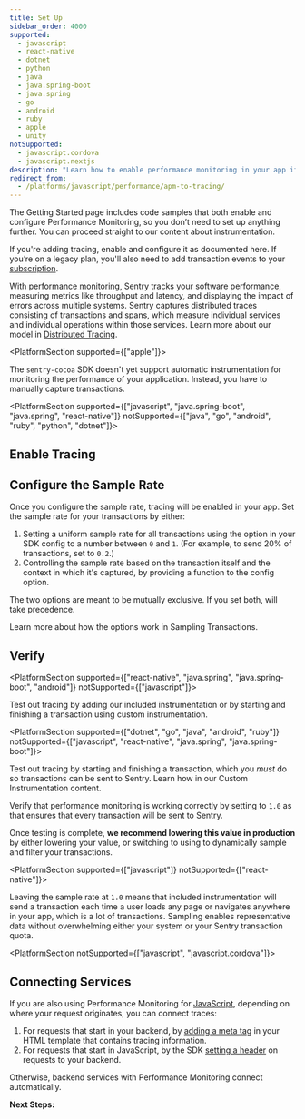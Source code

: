 ```yaml
---
title: Set Up
sidebar_order: 4000
supported:
  - javascript
  - react-native
  - dotnet
  - python
  - java
  - java.spring-boot
  - java.spring
  - go
  - android
  - ruby
  - apple
  - unity
notSupported:
  - javascript.cordova
  - javascript.nextjs
description: "Learn how to enable performance monitoring in your app if it is not already set up."
redirect_from:
  - /platforms/javascript/performance/apm-to-tracing/
---
```



<Alert level="info" title="Do you need to set up?">

The Getting Started page includes code samples that both enable and configure Performance Monitoring, so you don’t need to set up anything further. You can proceed straight to our content about instrumentation.

If you're adding tracing, enable and configure it as documented here. If you’re on a legacy plan, you'll also need to add transaction events to your [subscription](https://sentry.io/pricing/).

</Alert>

With [performance monitoring](/product/performance/), Sentry tracks your software performance, measuring metrics like throughput and latency, and displaying the impact of errors across multiple systems. Sentry captures distributed traces consisting of transactions and spans, which measure individual services and individual operations within those services. Learn more about our model in [Distributed Tracing](/product/performance/distributed-tracing/).

<PlatformSection supported={["apple"]}>

The `sentry-cocoa` SDK doesn't yet support automatic instrumentation for monitoring the performance of your application. Instead, you have to manually capture transactions.

</PlatformSection>

<PlatformSection supported={["javascript", "java.spring-boot", "java.spring", "react-native"]} notSupported={["java", "go", "android", "ruby", "python", "dotnet"]}>

## Enable Tracing

<PlatformContent includePath="performance/enable-tracing" />

</PlatformSection>

## Configure the Sample Rate

Once you configure the <PlatformLink to="/configuration/sampling/">sample rate</PlatformLink>, tracing will be enabled in your app. Set the sample rate for your transactions by either:

1. Setting a uniform sample rate for all transactions using the <PlatformIdentifier name="traces-sample-rate" /> option in your SDK config to a number between `0` and `1`. (For example, to send 20% of transactions, set <PlatformIdentifier name="traces-sample-rate" /> to `0.2`.)
2. Controlling the sample rate based on the transaction itself and the context in which it's captured, by providing a function to the <PlatformIdentifier name="traces-sampler" /> config option.

The two options are meant to be mutually exclusive. If you set both, <PlatformIdentifier name="traces-sampler" /> will take precedence.

<PlatformContent includePath="performance/configure-sample-rate" />

Learn more about how the options work in <PlatformLink to="/configuration/sampling/">Sampling Transactions</PlatformLink>.

## Verify

<PlatformSection supported={["react-native", "java.spring", "java.spring-boot", "android"]} notSupported={["javascript"]}>

Test out tracing by adding our <PlatformLink to="/performance/included-instrumentation/">included instrumentation</PlatformLink> or by starting and finishing a transaction using <PlatformLink to="/performance/custom-instrumentation/">custom instrumentation</PlatformLink>.

</PlatformSection>

<PlatformSection supported={["dotnet", "go", "java", "android", "ruby"]} notSupported={["javascript", "react-native", "java.spring", "java.spring-boot"]}>

Test out tracing by starting and finishing a transaction, which you _must_ do so transactions can be sent to Sentry. Learn how in our <PlatformLink to="/performance/custom-instrumentation/">Custom Instrumentation</PlatformLink> content.

</PlatformSection>

Verify that performance monitoring is working correctly by setting <PlatformIdentifier name="traces-sample-rate" /> to `1.0` as that ensures that every transaction will be sent to Sentry.

Once testing is complete, **we recommend lowering this value in production** by either lowering your <PlatformIdentifier name="traces-sample-rate" /> value, or switching to using <PlatformIdentifier name="traces-sampler" /> to dynamically sample and filter your transactions.

<PlatformSection supported={["javascript"]} notSupported={["react-native"]}>

Leaving the sample rate at `1.0` means that included instrumentation will send a transaction each time a user loads any page or navigates anywhere in your app, which is a lot of transactions. Sampling enables representative data without overwhelming either your system or your Sentry transaction quota.

</PlatformSection>

<!-- notSupported here should be the opposite of whats in common/connect-services.mdx -->
<PlatformSection notSupported={["javascript", "javascript.cordova"]}>

## Connecting Services

If you are also using Performance Monitoring for [JavaScript](/platforms/javascript/performance/), depending on where your request originates, you can connect traces:
1. For requests that start in your backend, by [adding a meta tag](/platforms/javascript/performance/connect-services/#pageload) in your HTML template that contains tracing information.
2. For requests that start in JavaScript, by the SDK [setting a header](/platforms/javascript/performance/connect-services/#navigation-and-other-xhr-requests) on requests to your backend.

Otherwise, backend services with Performance Monitoring connect automatically.

</PlatformSection>

**Next Steps:**

<PageGrid />
